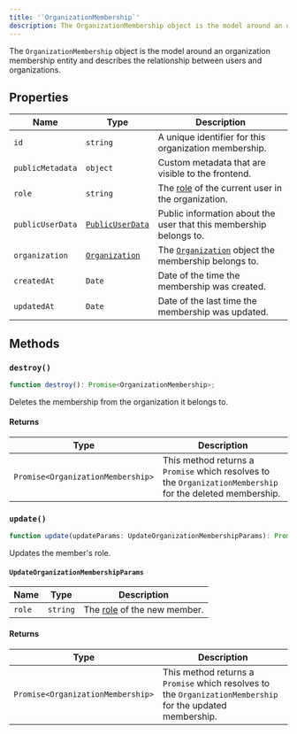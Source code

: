 ---
title: '`OrganizationMembership`'
description: The OrganizationMembership object is the model around an organization membership entity and describes the relationship between users and organizations.
---

The `OrganizationMembership` object is the model around an organization membership entity and describes the relationship between users and organizations.

## Properties

| Name | Type | Description |
| --- | --- | --- |
| `id` | `string` | A unique identifier for this organization membership. |
| `publicMetadata` | `object` | Custom metadata that are visible to the frontend. |
| `role` | `string` | The [role](/docs/organizations/roles-permissions) of the current user in the organization. |
| `publicUserData` | [`PublicUserData`](/docs/references/javascript/types/public-user-data) | Public information about the user that this membership belongs to. |
| `organization` | [`Organization`](/docs/references/javascript/organization/organization) | The [`Organization`](/docs/references/javascript/organization/organization) object the membership belongs to. |
| `createdAt` | `Date` | Date of the time the membership was created. |
| `updatedAt` | `Date` | Date of the last time the membership was updated. |

## Methods

### `destroy()`

```typescript
function destroy(): Promise<OrganizationMembership>;
```

Deletes the membership from the organization it belongs to.

#### Returns

| Type | Description |
| --- | --- |
| `Promise<OrganizationMembership>` | This method returns a `Promise` which resolves to the `OrganizationMembership` for the deleted membership. |

### `update()`

```typescript
function update(updateParams: UpdateOrganizationMembershipParams): Promise<OrganizationMembership>;
```

Updates the member's role.

#### `UpdateOrganizationMembershipParams`

| Name | Type | Description |
| --- | --- | --- |
| `role` | `string` | The [role](/docs/organizations/roles-permissions) of the new member. |

#### Returns

| Type | Description |
| --- | --- |
| `Promise<OrganizationMembership>` | This method returns a `Promise` which resolves to the `OrganizationMembership` for the updated membership. |
